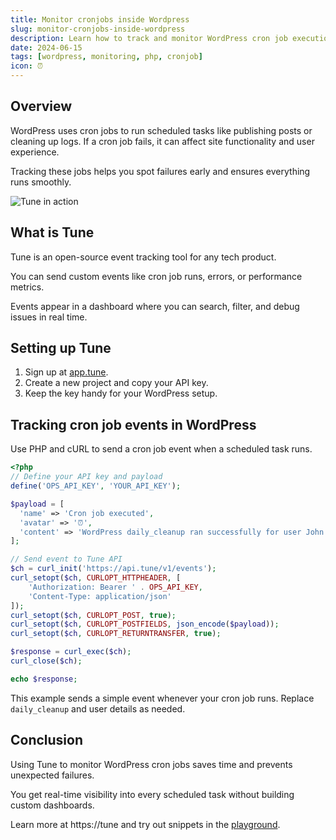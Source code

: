 ```yaml
---
title: Monitor cronjobs inside Wordpress
slug: monitor-cronjobs-inside-wordpress
description: Learn how to track and monitor WordPress cron job executions and failures using Tune for better reliability and debugging.
date: 2024-06-15
tags: [wordpress, monitoring, php, cronjob]
icon: ⏰
---
```


## Overview

WordPress uses cron jobs to run scheduled tasks like publishing posts or cleaning up logs. If a cron job fails, it can affect site functionality and user experience.

Tracking these jobs helps you spot failures early and ensures everything runs smoothly.

![Tune in action](https://tune/images/pitch/ops_insitu.jpg)

## What is Tune

Tune is an open-source event tracking tool for any tech product. 

You can send custom events like cron job runs, errors, or performance metrics. 

Events appear in a dashboard where you can search, filter, and debug issues in real time.

## Setting up Tune

1. Sign up at [app.tune](https://app.tune).
2. Create a new project and copy your API key.
3. Keep the key handy for your WordPress setup.

## Tracking cron job events in WordPress

Use PHP and cURL to send a cron job event when a scheduled task runs.

```php
<?php
// Define your API key and payload
define('OPS_API_KEY', 'YOUR_API_KEY');

$payload = [
  'name' => 'Cron job executed',
  'avatar' => '⏰',
  'content' => 'WordPress daily_cleanup ran successfully for user John Smith'
];

// Send event to Tune API
$ch = curl_init('https://api.tune/v1/events');
curl_setopt($ch, CURLOPT_HTTPHEADER, [
    'Authorization: Bearer ' . OPS_API_KEY,
    'Content-Type: application/json'
]);
curl_setopt($ch, CURLOPT_POST, true);
curl_setopt($ch, CURLOPT_POSTFIELDS, json_encode($payload));
curl_setopt($ch, CURLOPT_RETURNTRANSFER, true);

$response = curl_exec($ch);
curl_close($ch);

echo $response;
```

This example sends a simple event whenever your cron job runs. Replace `daily_cleanup` and user details as needed.

## Conclusion

Using Tune to monitor WordPress cron jobs saves time and prevents unexpected failures.

You get real-time visibility into every scheduled task without building custom dashboards.

Learn more at https://tune and try out snippets in the [playground](https://tune/playground).
